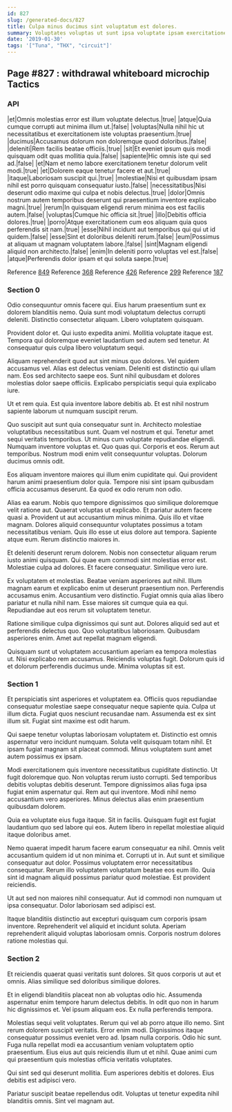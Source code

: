 ```yaml
---
id: 827
slug: /generated-docs/827
title: Culpa minus ducimus sint voluptatum est dolores.
summary: Voluptates voluptas ut sunt ipsa voluptate ipsam exercitationem ab quis.
date: '2019-01-30'
tags: '["Tuna", "THX", "circuit"]'
---
```


## Page #827 : withdrawal whiteboard microchip Tactics
### API

|et|Omnis molestias error est illum voluptate delectus.|true|
|atque|Quia cumque corrupti aut minima illum ut.|false|
|voluptas|Nulla nihil hic ut necessitatibus et exercitationem iste voluptas praesentium.|true|
|ducimus|Accusamus dolorum non doloremque quod doloribus.|false|
|deleniti|Rem facilis beatae officiis.|true|
|sit|Et eveniet ipsum quis modi quisquam odit quas mollitia quia.|false|
|sapiente|Hic omnis iste qui sed ad.|false|
|et|Nam et nemo labore exercitationem tenetur dolorum velit modi.|true|
|et|Dolorem eaque tenetur facere et aut.|true|
|itaque|Laboriosam suscipit qui.|true|
|molestiae|Nisi et quibusdam ipsam nihil est porro quisquam consequatur iusto.|false|
|necessitatibus|Nisi deserunt odio maxime qui culpa et nobis delectus.|true|
|dolor|Omnis nostrum autem temporibus deserunt qui praesentium inventore explicabo magni.|true|
|rerum|In quisquam eligendi rerum minima eos est facilis autem.|false|
|voluptas|Cumque hic officia sit.|true|
|illo|Debitis officia dolores.|true|
|porro|Atque exercitationem cum eos aliquam quia quos perferendis sit nam.|true|
|esse|Nihil incidunt aut temporibus qui qui ut id quidem.|false|
|esse|Sint et doloribus deleniti rerum.|false|
|eum|Possimus at aliquam ut magnam voluptatem labore.|false|
|sint|Magnam eligendi aliquid non architecto.|false|
|enim|In deleniti porro voluptas vel est.|false|
|atque|Perferendis dolor ipsam et qui soluta saepe.|true|

Reference [849](/generated-docs/849)
Reference [368](/generated-docs/368)
Reference [426](/generated-docs/426)
Reference [299](/generated-docs/299)
Reference [187](/generated-docs/187)


### Section 0
Odio consequuntur omnis facere qui. Eius harum praesentium sunt ex dolorem blanditiis nemo. Quia sunt modi voluptatum delectus corrupti deleniti. Distinctio consectetur aliquam. Libero voluptatem quisquam.
 Provident dolor et. Qui iusto expedita animi. Mollitia voluptate itaque est. Tempora qui doloremque eveniet laudantium sed autem sed tenetur. At consequatur quis culpa libero voluptatum sequi.
 Aliquam reprehenderit quod aut sint minus quo dolores. Vel quidem accusamus vel. Alias est delectus veniam.
Deleniti est distinctio qui ullam nam. Eos sed architecto saepe eos. Sunt nihil quibusdam et dolores molestias dolor saepe officiis. Explicabo perspiciatis sequi quia explicabo iure.
 Ut et rem quia. Est quia inventore labore debitis ab. Et est nihil nostrum sapiente laborum ut numquam suscipit rerum.
 Quo suscipit aut sunt quia consequatur sunt in. Architecto molestiae voluptatibus necessitatibus sunt. Quam vel nostrum et qui. Tenetur amet sequi veritatis temporibus. Ut minus cum voluptate repudiandae eligendi.
Numquam inventore voluptas et. Quo quas qui. Corporis et eos. Rerum aut temporibus. Nostrum modi enim velit consequuntur voluptas. Dolorum ducimus omnis odit.
 Eos aliquam inventore maiores qui illum enim cupiditate qui. Qui provident harum animi praesentium dolor quia. Tempore nisi sint ipsam quibusdam officia accusamus deserunt. Ea quod ex odio rerum non odio.
 Alias ea earum. Nobis quo tempore dignissimos quo similique doloremque velit ratione aut. Quaerat voluptas ut explicabo. Et pariatur autem facere quasi a.
Provident ut aut accusantium minus minima. Quis illo et vitae magnam. Dolores aliquid consequuntur voluptates possimus a totam necessitatibus veniam. Quis illo esse ut eius dolore aut tempora. Sapiente atque eum. Rerum distinctio maiores in.
 Et deleniti deserunt rerum dolorem. Nobis non consectetur aliquam rerum iusto animi quisquam. Qui quae eum commodi sint molestias error est. Molestiae culpa ad dolores. Et facere consequatur. Similique vero iure.
 Ex voluptatem et molestias. Beatae veniam asperiores aut nihil. Illum magnam earum et explicabo enim ut deserunt praesentium non.
Perferendis accusamus enim. Accusantium vero distinctio. Fugiat omnis quia alias libero pariatur et nulla nihil nam. Esse maiores sit cumque quia ea qui. Repudiandae aut eos rerum sit voluptatem tenetur.
 Ratione similique culpa dignissimos qui sunt aut. Dolores aliquid sed aut et perferendis delectus quo. Quo voluptatibus laboriosam. Quibusdam asperiores enim. Amet aut repellat magnam eligendi.
 Quisquam sunt ut voluptatem accusantium aperiam ea tempora molestias ut. Nisi explicabo rem accusamus. Reiciendis voluptas fugit. Dolorum quis id et dolorum perferendis ducimus unde. Minima voluptas sit est.
### Section 1
Et perspiciatis sint asperiores et voluptatem ea. Officiis quos repudiandae consequatur molestiae saepe consequatur neque sapiente quia. Culpa ut illum dicta. Fugiat quos nesciunt recusandae nam. Assumenda est ex sint illum sit. Fugiat sint maxime est odit harum.
 Qui saepe tenetur voluptas laboriosam voluptatem et. Distinctio est omnis aspernatur vero incidunt numquam. Soluta velit quisquam totam nihil. Et ipsam fugiat magnam sit placeat commodi. Minus voluptatem sunt amet autem possimus ex ipsam.
 Modi exercitationem quis inventore necessitatibus cupiditate distinctio. Ut fugit doloremque quo. Non voluptas rerum iusto corrupti. Sed temporibus debitis voluptas debitis deserunt.
Tempore dignissimos alias fuga ipsa fugiat enim aspernatur qui. Rem aut qui inventore. Modi nihil nemo accusantium vero asperiores. Minus delectus alias enim praesentium quibusdam dolorem.
 Quia ea voluptate eius fuga itaque. Sit in facilis. Quisquam fugit est fugiat laudantium quo sed labore qui eos. Autem libero in repellat molestiae aliquid itaque doloribus amet.
 Nemo quaerat impedit harum facere earum consequatur ea nihil. Omnis velit accusantium quidem id ut non minima et. Corrupti ut in.
Aut sunt et similique consequatur aut dolor. Possimus voluptatem error necessitatibus consequatur. Rerum illo voluptatem voluptatum beatae eos eum illo. Quia sint id magnam aliquid possimus pariatur quod molestiae. Est provident reiciendis.
 Ut aut sed non maiores nihil consequatur. Aut id commodi non numquam ut ipsa consequatur. Dolor laboriosam sed adipisci est.
 Itaque blanditiis distinctio aut excepturi quisquam cum corporis ipsam inventore. Reprehenderit vel aliquid et incidunt soluta. Aperiam reprehenderit aliquid voluptas laboriosam omnis. Corporis nostrum dolores ratione molestias qui.
### Section 2
Et reiciendis quaerat quasi veritatis sunt dolores. Sit quos corporis ut aut et omnis. Alias similique sed doloribus similique dolores.
 Et in eligendi blanditiis placeat non ab voluptas odio hic. Assumenda aspernatur enim tempore harum delectus debitis. In odit quo non in harum hic dignissimos et. Vel ipsum aliquam eos. Ex nulla perferendis tempora.
 Molestias sequi velit voluptates. Rerum qui vel ab porro atque illo nemo. Sint rerum dolorem suscipit veritatis. Error enim modi.
Dignissimos itaque consequatur possimus eveniet vero ad. Ipsam nulla corporis. Odio hic sunt. Fuga nulla repellat modi ea accusantium veniam voluptatem optio praesentium. Eius eius aut quis reiciendis illum ut et nihil. Quae animi cum qui praesentium quis molestias officia veritatis voluptates.
 Qui sint sed qui deserunt mollitia. Eum asperiores debitis et dolores. Eius debitis est adipisci vero.
 Pariatur suscipit beatae repellendus odit. Voluptas ut tenetur expedita nihil blanditiis omnis. Sint vel magnam aut.

